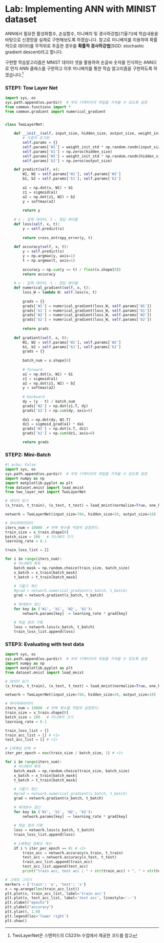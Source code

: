 # Lab: Implementing ANN with MINIST dataset


ANN에서 필요한 활성화함수, 손실함수, 미니배치 및 경사하강법(기울기)에 학습내용을 바탕으로 신경망을 실제로 구현해보도록 하겠습니다. 참고로 미니배치를 이용하여 확률적으로 데이터를 무작위로 추출한 경우를 **확률적 경사하강법**(SGD: stochastic gradient descent)라고 합니다.

구현할 학습알고리즘은 MNIST 데이터 셋을 활용하여 손글씨 숫자를 인식하는 ANN으로 먼저 ANN 클래스를 구현하고 이후 미니배치를 통한 학습 알고리즘을 구현하도록 하겠습니다.^[TwoLayerNet은 스탠퍼드의 CS231n  수업에서 제공한 코드를 참고]

### STEP1: Tow Layer Net

``` python
import sys, os
sys.path.append(os.pardir)  # 부모 디렉터리의 파일을 가져올 수 있도록 설정
from common.functions import *
from common.gradient import numerical_gradient


class TwoLayerNet:

    def __init__(self, input_size, hidden_size, output_size, weight_init_std=0.01):
        # 가중치 초기화
        self.params = {}
        self.params['W1'] = weight_init_std * np.random.randn(input_size, hidden_size)
        self.params['b1'] = np.zeros(hidden_size)
        self.params['W2'] = weight_init_std * np.random.randn(hidden_size, output_size)
        self.params['b2'] = np.zeros(output_size)

    def predict(self, x):
        W1, W2 = self.params['W1'], self.params['W2']
        b1, b2 = self.params['b1'], self.params['b2']
    
        a1 = np.dot(x, W1) + b1
        z1 = sigmoid(a1)
        a2 = np.dot(z1, W2) + b2
        y = softmax(a2)
        
        return y
        
    # x : 입력 데이터, t : 정답 레이블
    def loss(self, x, t):
        y = self.predict(x)
        
        return cross_entropy_error(y, t)
    
    def accuracy(self, x, t):
        y = self.predict(x)
        y = np.argmax(y, axis=1)
        t = np.argmax(t, axis=1)
        
        accuracy = np.sum(y == t) / float(x.shape[0])
        return accuracy
        
    # x : 입력 데이터, t : 정답 레이블
    def numerical_gradient(self, x, t):
        loss_W = lambda W: self.loss(x, t)
        
        grads = {}
        grads['W1'] = numerical_gradient(loss_W, self.params['W1'])
        grads['b1'] = numerical_gradient(loss_W, self.params['b1'])
        grads['W2'] = numerical_gradient(loss_W, self.params['W2'])
        grads['b2'] = numerical_gradient(loss_W, self.params['b2'])
        
        return grads
        
    def gradient(self, x, t):
        W1, W2 = self.params['W1'], self.params['W2']
        b1, b2 = self.params['b1'], self.params['b2']
        grads = {}
        
        batch_num = x.shape[0]
        
        # forward
        a1 = np.dot(x, W1) + b1
        z1 = sigmoid(a1)
        a2 = np.dot(z1, W2) + b2
        y = softmax(a2)
        
        # backward
        dy = (y - t) / batch_num
        grads['W2'] = np.dot(z1.T, dy)
        grads['b2'] = np.sum(dy, axis=0)
        
        da1 = np.dot(dy, W2.T)
        dz1 = sigmoid_grad(a1) * da1
        grads['W1'] = np.dot(x.T, dz1)
        grads['b1'] = np.sum(dz1, axis=0)

        return grads
```

### STEP2: Mini-Batch

``` python
#| echo: False
import sys, os
sys.path.append(os.pardir)  # 부모 디렉터리의 파일을 가져올 수 있도록 설정
import numpy as np
import matplotlib.pyplot as plt
from dataset.mnist import load_mnist
from two_layer_net import TwoLayerNet

# 데이터 읽기
(x_train, t_train), (x_test, t_test) = load_mnist(normalize=True, one_hot_label=True)

network = TwoLayerNet(input_size=784, hidden_size=50, output_size=10)

# 하이퍼파라미터
iters_num = 10000  # 반복 횟수를 적절히 설정한다.
train_size = x_train.shape[0]
batch_size = 100   # 미니배치 크기
learning_rate = 0.1

train_loss_list = []

for i in range(iters_num):
    # 미니배치 획득
    batch_mask = np.random.choice(train_size, batch_size)
    x_batch = x_train[batch_mask]
    t_batch = t_train[batch_mask]
    
    # 기울기 계산
    #grad = network.numerical_gradient(x_batch, t_batch)
    grad = network.gradient(x_batch, t_batch)
    
    # 매개변수 갱신
    for key in ('W1', 'b1', 'W2', 'b2'):
        network.params[key] -= learning_rate * grad[key]
    
    # 학습 경과 기록
    loss = network.loss(x_batch, t_batch)
    train_loss_list.append(loss)
```

### STEP3: Evaluating with test data

``` python
import sys, os
sys.path.append(os.pardir)  # 부모 디렉터리의 파일을 가져올 수 있도록 설정
import numpy as np
import matplotlib.pyplot as plt
from dataset.mnist import load_mnist

# 데이터 읽기
(x_train, t_train), (x_test, t_test) = load_mnist(normalize=True, one_hot_label=True)

network = TwoLayerNet(input_size=784, hidden_size=50, output_size=10)

# 하이퍼파라미터
iters_num = 10000  # 반복 횟수를 적절히 설정한다.
train_size = x_train.shape[0]
batch_size = 100   # 미니배치 크기
learning_rate = 0.1

train_loss_list = []
train_acc_list = [] # <1>
test_acc_list = [] # <1>

# 1에폭당 반복 수
iter_per_epoch = max(train_size / batch_size, 1) # <1>

for i in range(iters_num):
    # 미니배치 획득
    batch_mask = np.random.choice(train_size, batch_size)
    x_batch = x_train[batch_mask]
    t_batch = t_train[batch_mask]
    
    # 기울기 계산
    #grad = network.numerical_gradient(x_batch, t_batch)
    grad = network.gradient(x_batch, t_batch)
    
    # 매개변수 갱신
    for key in ('W1', 'b1', 'W2', 'b2'):
        network.params[key] -= learning_rate * grad[key]
    
    # 학습 경과 기록
    loss = network.loss(x_batch, t_batch)
    train_loss_list.append(loss)
    
    # 1에폭당 정확도 계산
    if i % iter_per_epoch == 0: # <2>
        train_acc = network.accuracy(x_train, t_train)
        test_acc = network.accuracy(x_test, t_test)
        train_acc_list.append(train_acc)
        test_acc_list.append(test_acc)
        print("train acc, test acc | " + str(train_acc) + ", " + str(test_acc))

# 그래프 그리기
markers = {'train': 'o', 'test': 's'}
x = np.arange(len(train_acc_list))
plt.plot(x, train_acc_list, label='train acc')
plt.plot(x, test_acc_list, label='test acc', linestyle='--')
plt.xlabel("epochs")
plt.ylabel("accuracy")
plt.ylim(0, 1.0)
plt.legend(loc='lower right')
plt.show()
```



